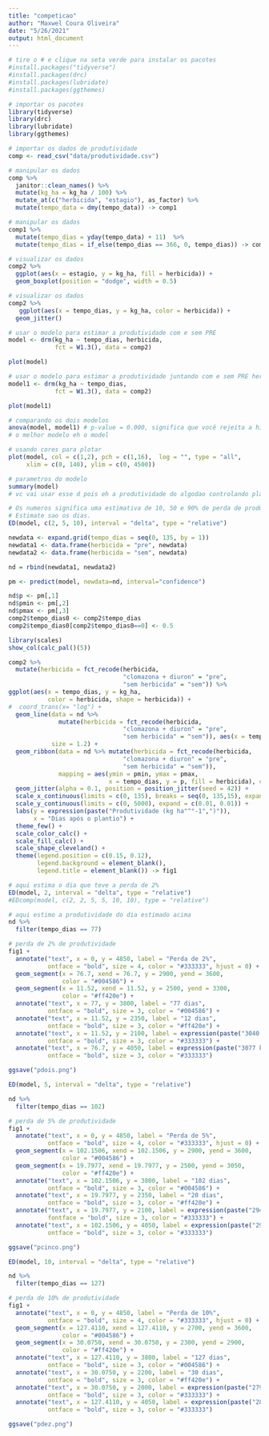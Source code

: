 ```yaml
---
title: "competicao"
author: "Maxwel Coura Oliveira"
date: "5/26/2021"
output: html_document
---
```




```r
# tire o # e clique na seta verde para instalar os pacotes
#install.packages("tidyverse")
#install.packages(drc)
#install.packages(lubridate)
#install.packages(ggthemes)
```


```r
# importar os pacotes
library(tidyverse)
library(drc)
library(lubridate)
library(ggthemes)
```



```r
# importar os dados de produtividade
comp <- read_csv("data/produtividade.csv")
```




```r
# manipular os dados
comp %>% 
  janitor::clean_names() %>% 
  mutate(kg_ha = kg_ha / 100) %>% 
  mutate_at(c("herbicida", "estagio"), as_factor) %>%
  mutate(tempo_data = dmy(tempo_data)) -> comp1
```

```r
# manipular os dados
comp1 %>% 
  mutate(tempo_dias = yday(tempo_data) + 11)  %>% 
  mutate(tempo_dias = if_else(tempo_dias == 366, 0, tempo_dias)) -> comp2
```



```r
# visualizar os dados
comp2 %>% 
  ggplot(aes(x = estagio, y = kg_ha, fill = herbicida)) +
  geom_boxplot(position = "dodge", width = 0.5)
```


```r
# visualizar os dados
comp2 %>% 
   ggplot(aes(x = tempo_dias, y = kg_ha, color = herbicida)) +
  geom_jitter()
```



```r
# usar o modelo para estimar a produtividade com e sem PRE
model <- drm(kg_ha ~ tempo_dias, herbicida, 
             fct = W1.3(), data = comp2)

plot(model)
```


```r
# usar o modelo para estimar a produtividade juntando com e sem PRE herbicida
model1 <- drm(kg_ha ~ tempo_dias, 
             fct = W1.3(), data = comp2)

plot(model1)
```


```r
# comparando os dois modelos
anova(model, model1) # p-value = 0.000, significa que você rejeita a hipotese nula (os 2 modelos nao sao iguais). Nesse caso vc tem que usar o modelo que tem PRE e sem PRE separado
# o melhor modelo eh o model
```


```r
# usando cores para plotar
plot(model, col = c(1,2), pch = c(1,16),  log = "", type = "all", 
     xlim = c(0, 140), ylim = c(0, 4500))
```

```r
# parametros do modelo
summary(model)
# vc vai usar esse d pois eh a produtividade do algodao controlando plantas daninhas desde o plantio
```


```r
# Os numeros significa uma estimativa de 10, 50 e 90% de perda de produtividade de cada (pre e sem)
# Estimate sao os dias.
ED(model, c(2, 5, 10), interval = "delta", type = "relative")
```



```r
newdata <- expand.grid(tempo_dias = seq(0, 135, by = 1))
newdata1 <- data.frame(herbicida = "pre", newdata)
newdata2 <- data.frame(herbicida = "sem", newdata)

nd = rbind(newdata1, newdata2)

pm <- predict(model, newdata=nd, interval="confidence")

nd$p <- pm[,1] 
nd$pmin <- pm[,2] 
nd$pmax <- pm[,3] 
comp2$tempo_dias0 <- comp2$tempo_dias
comp2$tempo_dias0[comp2$tempo_dias0==0] <- 0.5
```

```r
library(scales)
show_col(calc_pal()(5))
```

```r
comp2 %>% 
  mutate(herbicida = fct_recode(herbicida, 
                                "clomazona + diuron" = "pre",
                                "sem herbicida" = "sem")) %>% 
ggplot(aes(x = tempo_dias, y = kg_ha, 
           color = herbicida, shape = herbicida)) + 
#  coord_trans(x= "log") +
  geom_line(data = nd %>% 
              mutate(herbicida = fct_recode(herbicida, 
                                "clomazona + diuron" = "pre",
                                "sem herbicida" = "sem")), aes(x = tempo_dias, y = p, color = herbicida, shape = herbicida), 
            size = 1.2) +
  geom_ribbon(data = nd %>% mutate(herbicida = fct_recode(herbicida, 
                                "clomazona + diuron" = "pre",
                                "sem herbicida" = "sem")), 
              mapping = aes(ymin = pmin, ymax = pmax,
                            x = tempo_dias, y = p, fill = herbicida), color = NA, alpha = 0.1) +
  geom_jitter(alpha = 0.1, position = position_jitter(seed = 42)) +
  scale_x_continuous(limits = c(0, 135), breaks = seq(0, 135,15), expand = c(0.01, 0.01)) +
  scale_y_continuous(limits = c(0, 5000), expand = c(0.01, 0.01)) +
  labs(y = expression(paste("Produtividade (kg ha"^"-1",")")), 
       x = "Dias após o plantio") +
  theme_few() +
  scale_color_calc() +
  scale_fill_calc() +
  scale_shape_cleveland() +
  theme(legend.position = c(0.15, 0.12),
        legend.background = element_blank(),
        legend.title = element_blank()) -> fig1
```


```r
# aqui estima o dia que teve a perda de 2%
ED(model, 2, interval = "delta", type = "relative")
#EDcomp(model, c(2, 2, 5, 5, 10, 10), type = "relative")
```


```r
# aqui estimo a produtividade do dia estimado acima
nd %>% 
  filter(tempo_dias == 77)
```


```r
# perda de 2% de produtividade
fig1 +
  annotate("text", x = 0, y = 4850, label = "Perda de 2%", 
           ontface = "bold", size = 4, color = "#333333", hjust = 0) +
  geom_segment(x = 76.7, xend = 76.7, y = 2900, yend = 3600,
               color = "#004586") +
  geom_segment(x = 11.52, xend = 11.52, y = 2500, yend = 3300,
               color = "#ff420e") +
  annotate("text", x = 77, y = 3800, label = "77 dias", 
           ontface = "bold", size = 3, color = "#004586") +
  annotate("text", x = 11.52, y = 2350, label = "12 dias", 
           ontface = "bold", size = 3, color = "#ff420e") +
  annotate("text", x = 11.52, y = 2100, label = expression(paste("3040 kg ha"^"-1",)), 
           ontface = "bold", size = 3, color = "#333333") +
  annotate("text", x = 76.7, y = 4050, label = expression(paste("3077 kg ha"^"-1",)), 
           ontface = "bold", size = 3, color = "#333333") 

ggsave("pdois.png")
```




```r
ED(model, 5, interval = "delta", type = "relative")
```

```r
nd %>% 
  filter(tempo_dias == 102)
```



```r
# perda de 5% de produtividade
fig1 +
  annotate("text", x = 0, y = 4850, label = "Perda de 5%", 
           ontface = "bold", size = 4, color = "#333333", hjust = 0) +
  geom_segment(x = 102.1506, xend = 102.1506, y = 2900, yend = 3600,
               color = "#004586") +
  geom_segment(x = 19.7977, xend = 19.7977, y = 2500, yend = 3050,
               color = "#ff420e") +
  annotate("text", x = 102.1506, y = 3800, label = "102 dias", 
           ontface = "bold", size = 3, color = "#004586") +
  annotate("text", x = 19.7977, y = 2350, label = "20 dias", 
           ontface = "bold", size = 3, color = "#ff420e") +
  annotate("text", x = 19.7977, y = 2100, label = expression(paste("2949 kg ha"^"-1",)), 
           fontface = "bold", size = 3, color = "#333333") +
  annotate("text", x = 102.1506, y = 4050, label = expression(paste("2984 kg ha"^"-1",)), 
           ontface = "bold", size = 3, color = "#333333") 

ggsave("pcinco.png")
```



```r
ED(model, 10, interval = "delta", type = "relative")
```



```r
nd %>% 
  filter(tempo_dias == 127)
```

```r
# perda de 10% de produtividade
fig1 +
  annotate("text", x = 0, y = 4850, label = "Perda de 10%", 
           ontface = "bold", size = 4, color = "#333333", hjust = 0) +
  geom_segment(x = 127.4110, xend = 127.4110, y = 2700, yend = 3600,
               color = "#004586") +
  geom_segment(x = 30.0750, xend = 30.0750, y = 2300, yend = 2900,
               color = "#ff420e") +
  annotate("text", x = 127.4110, y = 3800, label = "127 dias", 
           ontface = "bold", size = 3, color = "#004586") +
  annotate("text", x = 30.0750, y = 2200, label = "30 dias", 
           ontface = "bold", size = 3, color = "#ff420e") +
  annotate("text", x = 30.0750, y = 2000, label = expression(paste("2797 kg ha"^"-1",)), 
           ontface = "bold", size = 3, color = "#333333") +
  annotate("text", x = 127.4110, y = 4050, label = expression(paste("2830 kg ha"^"-1",)), 
           ontface = "bold", size = 3, color = "#333333") 

ggsave("pdez.png")
```







